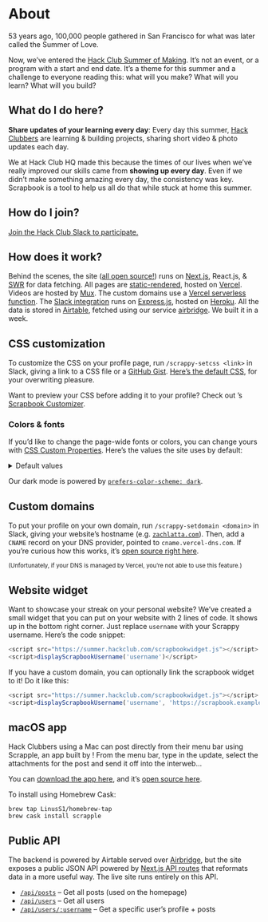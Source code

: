 
<Meta
  as={Head}
  name="Summer of Making"
  title="About – Summer Scrapbook"
  description="A daily streak system & portfolio for your summer projects. Join the Hack Club community for the Summer of Making & get yours started."
  image="https://assets.hackclub.com/log/2020-06-18_scrapbook.jpg"
/>

<main className="container">

# About

53 years ago, 100,000 people gathered in San Francisco for what was later called the Summer of Love.

Now, we’ve entered the [Hack Club Summer of Making](https://summer.hackclub.com/). It’s not an event, or a program with a start and end date. It’s a theme for this summer and a challenge to everyone reading this: what will you make? What will you learn? What will you build?

## What do I do here?

**Share updates of your learning every day**: Every day this summer, [Hack Clubbers](https://hackclub.com/) are learning & building projects, sharing short video & photo updates each day.

We at Hack Club HQ made this because the times of our lives when we’ve really improved our skills came from **showing up every day**. Even if we didn’t make something amazing every day, the consistency was key. Scrapbook is a tool to help us all do that while stuck at home this summer.

## How do I join?

[Join the Hack Club Slack to participate.](https://hack.af/som-slack/)

## How does it work?

Behind the scenes, the site ([all open source!](https://github.com/hackclub/summer-scrapbook)) runs on [Next.js](https://nextjs.org), React.js, & [SWR](https://swr.now.sh) for data fetching. All pages are [static-rendered](https://nextjs.org/docs/basic-features/data-fetching#getstaticprops-static-generation), hosted on [Vercel](https://vercel.com). Videos are hosted by [Mux](https://mux.com). The custom domains use a [Vercel serverless function](https://github.com/hackclub/summer-domains). The [Slack integration](https://github.com/hackclub/scrappy) runs on [Express.js](https://expressjs.com), hosted on [Heroku](https://heroku.com). All the data is stored in [Airtable](https://airtable.com), fetched using our service [airbridge](https://github.com/hackclub/api2). We built it in a week.

## CSS customization

To customize the CSS on your profile page, run `/scrappy-setcss <link>` in Slack, giving a link to a CSS file or a [GitHub Gist](https://gist.github.com). [Here’s the default CSS](https://scrapbook.hackclub.com/themes/default.css), for your overwriting pleasure.

Want to preview your CSS before adding it to your profile? Check out <Mention username="jasonaa" />’s [Scrapbook Customizer](https://scrapbook.hackclub.com/customizer).

### Colors & fonts

If you’d like to change the page-wide fonts or colors, you can change yours with [CSS Custom Properties](https://developer.mozilla.org/en-US/docs/Web/CSS/Using_CSS_variables). Here’s the values the site uses by default:

<details>
  
  <summary>Default values</summary>

  ```css
  :root {
    --colors-pink: #ff62dc;
    --colors-orange: #ff5b00;
    --colors-yellow: #f7ff00;
    --colors-green: #28ff00;
    --colors-cyan: #00ffff;
    --colors-blue: #00a4ff;
    --colors-purple: #c210ff;

    --colors-darker: #151613;
    --colors-dark: #20201d;
    --colors-darkless: #2b2b27;
    --colors-black: #1d201d;
    --colors-slate: #3b413a;
    --colors-muted: #777f76;
    --colors-smoke: #d5d8d5;
    --colors-snow: #f5f5f4;
    --colors-white: #ffffff;

    --fonts-body: 'Baloo 2', system-ui, -apple-system, BlinkMacSystemFont, 'Segoe UI',
      Roboto, sans-serif;
    --fonts-display: 'Shrikhand', system-ui, -apple-system, BlinkMacSystemFont, 'Segoe UI',
      Roboto, sans-serif;
    --fonts-mono: 'SF Mono', 'Roboto Mono', Menlo, Consolas, monospace;
  }
  ```

  Some “relative” colors use these colors for various components:

  - `--colors-background` – page background color
  - `--colors-text` – page text color
  - `--colors-elevated` – “elevated” content, like the posts
  - `--colors-sunken` – “sunken” content

</details>

Our dark mode is powered by [`prefers-color-scheme: dark`](https://developer.mozilla.org/en-US/docs/Web/CSS/@media/prefers-color-scheme).

## Custom domains

To put your profile on your own domain, run `/scrappy-setdomain <domain>` in Slack, giving your website’s hostname (e.g. [`zachlatta.com`](https://zachlatta.com)). Then, add a `CNAME` record on your DNS provider, pointed to `cname.vercel-dns.com`. If you’re curious how this works, it’s [open source right here](http://github.com/hackclub/summer-domains).

<small>
  (Unfortunately, if your DNS is managed by Vercel, you’re not able to use this
  feature.)
</small>

## Website widget

Want to showcase your streak on your personal website? We’ve created a small widget that you can put on your website with 2 lines of code. It shows up in the bottom right corner. Just replace `username` with your Scrappy username. Here’s the code snippet:

```js
<script src="https://summer.hackclub.com/scrapbookwidget.js"></script>
<script>displayScrapbookUsername('username')</script>
```

If you have a custom domain, you can optionally link the scrapbook widget to it! Do it like this:

```js
<script src="https://summer.hackclub.com/scrapbookwidget.js"></script>
<script>displayScrapbookUsername('username', 'https://scrapbook.example.com')</script>
```

## macOS app

Hack Clubbers using a Mac can post directly from their menu bar using Scrapple, an app built by <Mention username="linus" />! From the menu bar, type in the update, select the attachments for the post and send it off into the interweb…

You can [download the app here](https://github.com/LinusS1/Scrapple/releases), and it’s [open source here](https://github.com/LinusS1/Scrapple).

To install using Homebrew Cask:

```
brew tap LinusS1/homebrew-tap
brew cask install scrapple
```

## Public API

The backend is powered by Airtable served over [Airbridge](https://github.com/hackclub/api2), but the site exposes a public JSON API powered by [Next.js API routes](https://nextjs.org/docs/api-routes/introduction) that reformats data in a more useful way. The live site runs entirely on this API.

- [`/api/posts`](https://scrapbook.hackclub.com/api/posts) – Get all posts (used on the homepage)
- [`/api/users`](https://scrapbook.hackclub.com/api/users) – Get all users
- [`/api/users/:username`](https://scrapbook.hackclub.com/api/users/zrl) – Get a specific user’s profile + posts

</main>

<style jsx global>{`
  .container {
    max-width: 680px !important;
    font-size: 20px !important;
    line-height: 1.625;
  }

  a {
    color: var(--colors-orange);
  }
  a:hover,
  a:focus {
    text-underline-position: under;
    text-decoration-style: wavy;
  }

  h1,
  h2,
  h3,
  h4,
  h5,
  h6 {
    line-height: 1.25;
    margin-top: 1em;
    margin-bottom: 0.5em;
  }

  h1 {
    font-size: 3rem;
    margin-top: 0;
  }
  h2 {
    font-size: 2rem;
  }
  h3 {
    font-size: 1.5rem;
  }

  p,
  ol,
  ul,
  pre,
  blockquote {
    margin-top: 1em;
    margin-bottom: 1em;
  }

  small {
    color: var(--colors-muted);
  }

  code,
  pre {
    font-family: 'SF Mono', 'Roboto Mono', 'Source Code Pro', Menlo, Consolas,
      'Liberation Mono', monospace;
    background-color: var(--colors-sheet);
    font-size: 87.5%;
    color: var(--colors-purple);
  }

  @media (prefers-color-scheme: dark) {
    code,
    pre {
      color: var(--colors-blue);
    }
  }

  pre {
    word-wrap: break-word;
    white-space: pre-wrap;
    padding: 1em;
    border-radius: 8px;
  }

  code {
    padding: 0 0.25em;
    border-radius: 0.125em;
  }
`}</style>
